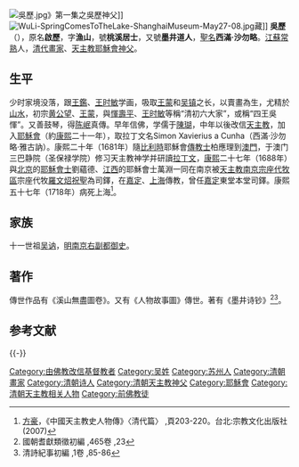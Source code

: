 [[File:吳歷.jpg|thumb]]》第一集之吳歷神父]]
[[File:WuLi-SpringComesToTheLake-ShanghaiMuseum-May27-08.jpg|thumb]]藏]] 
'''吳歷'''（{{bd|1632年||1718年||W}}），原名'''啟歷'''，字'''漁山'''，號'''桃溪居士'''，又號'''墨井道人'''，[[聖名|聖名]]'''西滿·沙勿略'''。[[江蘇|江蘇]][[常熟|常熟]]人，[[清代|清代]][[畫家|畫家]]、[[天主教|天主教]][[耶穌會|耶穌會]][[神父|神父]]。

== 生平 ==
少时家境没落，跟[[王鑑|王鑑]]、[[王时敏|王时敏]]学画，吸取[[王蒙|王蒙]]和[[吴镇|吴镇]]之长，以賣畫為生，尤精於[[山水|山水]]，初宗[[黄公望|黄公望]]、[[王蒙|王蒙]]，與[[惲壽平|惲壽平]]、[[王时敏|王时敏]]等稱“清初六大家”，或稱“四王吳惲”。又善鼓琴，得[[陈岷|陈岷]]真傳。早年信佛，学儒于[[陳瑚|陳瑚]]，中年以後改信[[天主教|天主教]]，加入[[耶穌會|耶穌會]]（約[[康熙|康熙]]二十一年），取拉丁文名Simon Xavierius a Cunha（西滿·沙勿略·雅古訥）。康熙二十年（1681年）隨[[比利時|比利時]]耶穌會[[傳教士|傳教士]]柏應理到[[澳門|澳門]]，于澳门三巴静院（圣保禄学院）修习天主教神学并研讀[[拉丁文|拉丁文]]，[[康熙|康熙]]二十七年（1688年）與[[北京|北京]]的[[耶穌會士|耶穌會士]]劉蘊德、[[江西|江西]]的耶穌會士萬淵一同在南京被[[天主教南京總教區|天主教南京宗座代牧區]]宗座代牧[[羅文炤|羅文炤]][[祝聖|祝聖]]為司鐸，在[[嘉定区|嘉定]]、[[上海|上海]]傳教，曾任[[嘉定区|嘉定]]東堂本堂司鐸。康熙五十七年（1718年）病死上海<ref>[[方豪_(1910年)|方豪]]，《中國天主教史人物傳》〈清代篇〉 ,頁203-220。台北:宗教文化出版社(2007)</ref>。

== 家族 ==
十一世祖[[吴讷|吴讷]]，[[明代|明]][[南京|南京]][[右副都御史|右副都御史]]。

[[Category:由佛教改信基督教者|Category:由佛教改信基督教者]]

==著作==
傳世作品有《溪山無盡圖卷》。又有《人物故事圖》傳世。著有《墨井诗钞》<ref>國朝耆獻類徵初編 ,465卷 ,23</ref><ref>清詩紀事初編 ,1卷 ,85-86</ref>。

==参考文献==
{{Reflist}}

{{-}}
{{中国基督教史|清}}

{{Authority control}}

{{DEFAULTSORT:}}
[[Category:吴姓|Category:吴姓]]
[[Category:苏州人|Category:苏州人]]
[[Category:清朝畫家|Category:清朝畫家]]
[[Category:清朝诗人|Category:清朝诗人]]
[[Category:清朝天主教神父|Category:清朝天主教神父]]
[[Category:耶穌會|Category:耶穌會]]
[[Category:清朝天主教相关人物|Category:清朝天主教相关人物]]
[[Category:前佛教徒|Category:前佛教徒]]


{{清朝人物小作品}}